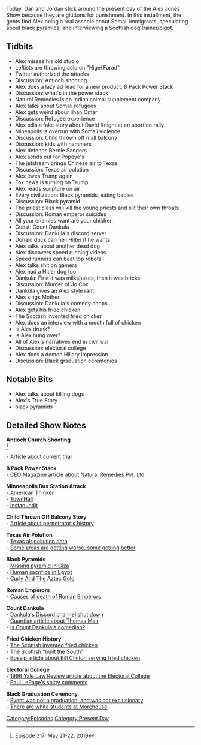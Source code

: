 {{Episode
    | title             = May 21-22, 2019
    | caption           = [https://knowledgefight.libsyn.com/knowledge-fight-may-21-22-2019 Listen to this episode on Libsyn]
    | episodeNumber     = 300
    | length            = 02:21:42
    | airDate           = May 24, 2019
    | coverageStartDate = May 21, 2019
    | coverageEndDate   = May 22, 2019
    | episodeType       = [[:Category:Present Day|Present Day]]
    | appearance        = [[Nigel Farad]], [[Nigel Farage]], [[Ilhan Omar]], [[David Knight]], [[Count Dankula]], [[Jo Cox]]
    | oocDrop           = If you got allergies, be happy
    | previousEpisode   = [[299: May 17-20, 2019]]
    | nextEpisode       = [[301: January 24-28, 2013]]
}}

{{Stub}}

Today, Dan and Jordan stick around the present day of the Alex Jones Show because they are gluttons for punishment. In this installment, the gents find Alex being a real asshole about Somali immigrants, speculating about black pyramids, and interviewing a Scottish dog trainer/bigot.

==Tidbits==

*Alex misses his old studio
*Leftists are throwing acid on "Nigel Farad"
*Twitter authorized the attacks
*Discussion: Antioch shooting
*Alex does a lazy ad read for a new product: 8 Pack Power Stack
*Discussion: what's in the power stack
*Natural Remedies is an Indian animal supplement company
*Alex talks about Somali refugees
*Alex gets weird abour Ilhan Omar
*Discussion: Refugee experience
*Alex tells a fake story about David Knight at an abortion rally
*Mineapolis is overrun with Somali violence
*Discussion: Child thrown off mall balcony
*Discussion: kids with hammers
*Alex defends Bernie Sanders
*Alex sends out for Popeye's
*The jetstream brings Chinese air to Texas
*Discussion: Texas air polution
*Alex loves Trump again
*Fox news is turning on Trump
*Alex reads scripture on air
*Every civilization: Black pyramids, eating babies
*Discussion: Black pyramid
*The priest class will kill the young priests and slit their own throats
*Discussion: Roman emperor suicides
*All your enemies want are your children
*Guest: Count Dankula
*Discussion: Dankula's discord server
*Donald duck can heil Hilter if he wants
*Alex talks about another dead dog
*Alex discovers speed running videos
*Speed runners can beat top robots
*Alex talks shit on gamers
*Alex had a Hitler dog too
*Dankula: First it was milkshakes, then it was bricks
*Discussion: Murder of Jo Cox
*Dankula gives an Alex style rant
*Alex sings Mother
*Discussion: Dankula's comedy chops
*Alex gets his fried chicken
*The Scottish invented fried chicken
*Alex does an interview with a mouth full of chicken
*Is Alex drunk?
*Is Alex hung over?
*All of Alex's narratives end in civil war
*Discussion: electoral college
*Alex does a demon Hillary impression
*Discussion: Black graduation ceremonies

==Notable Bits==

*Alex talks about killing dogs
*Alex's True Story
*black pyramids

==Detailed Show Notes==

'''Antioch Church Shooting'''<br /><ref>[https://knowledgefight.com/research/2019/5/24/episode-317-may-21-22-2019 Episode 317: May 21-22, 2019]</ref>

- [https://www.tennessean.com/story/news/2019/05/20/antioch-baptist-church-shooting-trial-emanuel-samson-targeted-white-churchgoers-prosecutor-says/3698207002/ Article about current trial]

'''8 Pack Power Stack'''<br />

- [https://theceo.in/2018/08/natural-remedies-pvt-ltd-blending-the-traditional-wisdom-of-ayurveda-with-modern-science-to-address-the-unmet-needs-of-the-animal-health-industry/ CEO Magazine article about Natural Remedies Pvt. Ltd.]

'''Minneapolis Bus Station Attack'''<br />

- [https://www.americanthinker.com/blog/2019/05/information_slowly_emerging_about_pipewielding_mob_of_somali_youths_who_attacked_people_waiting_for_light_rail_train_in_minneapolis_last_friday.html American Thinker]<br />

- [https://townhall.com/tipsheet/mattvespa/2019/05/21/the-media-is-silent-on-reported-gang-attack-in-the-land-of-ilhan-omar-n2546645 TownHall]<br />

- [https://www.redstate.com/elizabeth-vaughn/2019/05/21/8-10-somali-teens-armed-hammers-attack-bystanders-east-bank-rail-station-mn-media-oddly-quiet/ Instapundit]

'''Child Thrown Off Balcony Story'''<br />

- [https://www.cbsnews.com/news/emmanuel-aranda-mall-of-america-balcony-threw-boy-went-planning-to-kill-authorities-say/ Article about perpetrator's history]

'''Texas Air Polution'''<br />

- [https://www.tceq.texas.gov/agency/data/aq-data.html Texas air pollution data]<br />

- [https://www.texasstandard.org/stories/news-roundup-air-pollution-in-some-texas-cities-is-getting-worse-its-getting-better-in-others/ Some areas are getting worse, some getting better]

'''Black Pyramids'''<br />

- [http://www.jasoncolavito.com/blog/why-do-some-people-think-there-was-a-lost-black-pyramid-on-the-giza-plateau Missing pyramid in Giza]<br />

- [https://www.historyoftheancientworld.com/2014/08/did-the-ancient-egyptians-practice-human-sacrifice/ Human sacrifice in Egypt]<br />

- [https://books.google.com/books?id=tv9DAQAAMAAJ&pg=PA137&lpg=PA137&dq=%22black+pyramid%22+aztec&source=bl&ots=TGcef_yUdq&sig=ACfU3U0ozK_3ndAqmCrbjq1PPXaD4iJxAw&hl=en&sa=X&ved=2ahUKEwi0u_Sb3bDiAhVCvKwKHakADH8Q6AEwD3oECAgQAQ#v=onepage&q=%22black%20pyramid%22%20aztec&f=false Curly And The Aztec Gold]

'''Roman Emperors'''<br />

- [https://www.livius.org/articles/misc/list-of-roman-emperors/ Causes of death of Roman Emperors]

'''Count Dankula'''<br />

- [https://www.bbc.com/news/uk-scotland-scotland-politics-48094266 Dankula's Discord channel shut down]<br />

- [https://www.theguardian.com/uk-news/2016/nov/23/thomas-mair-slow-burning-hatred-led-to-jo-cox-murder Guardian article about Thomas Mair]<br />

- [https://www.commonspace.scot/articles/12703/mick-clocherty-why-there-s-not-too-much-sympathy-count-dankula-glasgow-s-comedy-scene Is Count Dankula a comedian?]

'''Fried Chicken History'''<br />

- [https://foodanddrink.scotsman.com/food/did-scots-introduce-americans-to-fried-chicken/ The Scottish invented fried chicken]<br />

- [https://www.timesfreepress.com/news/life/entertainment/story/2012/mar/18/scots-irish-roots-run-deep-in-the-south/73188/ The Scottish "built the South"]<br />

- [https://bossip.com/1311887/oh-boy-bill-clinton-serves-fried-chicken-to-black-folks-in-louisville-kentucky-43081/ Bossip article about Bill Clinton serving fried chicken]

'''Electoral College'''<br />

- [https://digitalcommons.law.yale.edu/cgi/viewcontent.cgi?referer=https://www.google.com/&httpsredir=1&article=7664&context=ylj 1996 Yale Law Review article about the Electoral College]<br />

- [http://nymag.com/intelligencer/2019/02/paul-lepage-says-electoral-college-protects-white-people.html Paul LePage's shitty comments]

'''Black Graduation Ceremony'''<br />

- [https://theundefeated.com/whhw/dont-hate-on-black-graduation-ceremony-at-harvard-university/ Event was not a graduation, and was not exclusionary]<br />

- [https://datausa.io/profile/university/morehouse-college/ There are white students at Morehouse]

[[Category:Episodes]]
[[Category:Present Day]]
